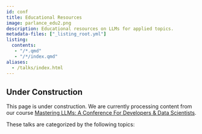 ```yaml
---
id: conf
title: Educational Resources
image: parlance_edu2.png
description: Educational resources on LLMs for applied topics.
metadata-files: ["_listing_root.yml"]
listing:
  contents: 
   - "/*.qmd"
   - "/*/index.qmd"
aliases:
  - /talks/index.html
---
```


:::{.callout-caution}
## Under Construction

This page is under construction.  We are currently processing content from our course [Mastering LLMs: A Conference For Developers & Data Scientists](https://maven.com/parlance-labs/fine-tuning).

:::

<center><script async data-uid="6379a28bdb" src="https://hamel.ck.page/6379a28bdb/index.js"></script></center>

These talks are categorized by the following topics:
